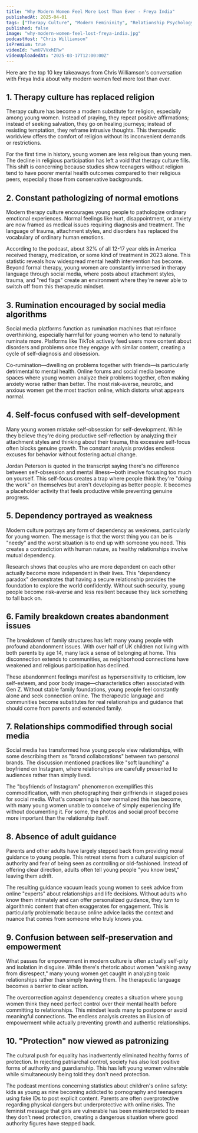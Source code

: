 ```yaml
---
title: "Why Modern Women Feel More Lost Than Ever - Freya India"
publishedAt: 2025-04-01
tags: ["Therapy Culture", "Modern Femininity", "Relationship Psychology"]
published: false
image: "why-modern-women-feel-lost-freya-india.jpg"
podcastHost: "Chris Williamson"
isPremium: true
videoId: "wmU7VVxhERw"
videoUploadedAt: "2025-03-17T12:00:00Z"
---
```



<PodcastSummaryPageLayout frontmatter={frontmatter}>

Here are the top 10 key takeaways from Chris Williamson's conversation with Freya India about why modern women feel more lost than ever.

## 1. Therapy culture has replaced religion

Therapy culture has become a modern substitute for religion, especially among young women. Instead of praying, they repeat positive affirmations; instead of seeking salvation, they go on healing journeys; instead of resisting temptation, they reframe intrusive thoughts. This therapeutic worldview offers the comfort of religion without its inconvenient demands or restrictions.

For the first time in history, young women are less religious than young men. The decline in religious participation has left a void that therapy culture fills. This shift is concerning because studies show teenagers without religion tend to have poorer mental health outcomes compared to their religious peers, especially those from conservative backgrounds.

## 2. Constant pathologizing of normal emotions

Modern therapy culture encourages young people to pathologize ordinary emotional experiences. Normal feelings like hurt, disappointment, or anxiety are now framed as medical issues requiring diagnosis and treatment. The language of trauma, attachment styles, and disorders has replaced the vocabulary of ordinary human emotions.

According to the podcast, about 32% of all 12-17 year olds in America received therapy, medication, or some kind of treatment in 2023 alone. This statistic reveals how widespread mental health intervention has become. Beyond formal therapy, young women are constantly immersed in therapy language through social media, where posts about attachment styles, trauma, and "red flags" create an environment where they're never able to switch off from this therapeutic mindset.

## 3. Rumination encouraged by social media algorithms

Social media platforms function as rumination machines that reinforce overthinking, especially harmful for young women who tend to naturally ruminate more. Platforms like TikTok actively feed users more content about disorders and problems once they engage with similar content, creating a cycle of self-diagnosis and obsession.

Co-rumination—dwelling on problems together with friends—is particularly detrimental to mental health. Online forums and social media become spaces where young women analyze their problems together, often making anxiety worse rather than better. The most risk-averse, neurotic, and anxious women get the most traction online, which distorts what appears normal.

## 4. Self-focus confused with self-development

Many young women mistake self-obsession for self-development. While they believe they're doing productive self-reflection by analyzing their attachment styles and thinking about their trauma, this excessive self-focus often blocks genuine growth. The constant analysis provides endless excuses for behavior without fostering actual change.

Jordan Peterson is quoted in the transcript saying there's no difference between self-obsession and mental illness—both involve focusing too much on yourself. This self-focus creates a trap where people think they're "doing the work" on themselves but aren't developing as better people. It becomes a placeholder activity that feels productive while preventing genuine progress.

## 5. Dependency portrayed as weakness

Modern culture portrays any form of dependency as weakness, particularly for young women. The message is that the worst thing you can be is "needy" and the worst situation is to end up with someone you need. This creates a contradiction with human nature, as healthy relationships involve mutual dependency.

Research shows that couples who are more dependent on each other actually become more independent in their lives. This "dependency paradox" demonstrates that having a secure relationship provides the foundation to explore the world confidently. Without such security, young people become risk-averse and less resilient because they lack something to fall back on.

## 6. Family breakdown creates abandonment issues

The breakdown of family structures has left many young people with profound abandonment issues. With over half of UK children not living with both parents by age 14, many lack a sense of belonging at home. This disconnection extends to communities, as neighborhood connections have weakened and religious participation has declined.

These abandonment feelings manifest as hypersensitivity to criticism, low self-esteem, and poor body image—characteristics often associated with Gen Z. Without stable family foundations, young people feel constantly alone and seek connection online. The therapeutic language and communities become substitutes for real relationships and guidance that should come from parents and extended family.

## 7. Relationships commodified through social media

Social media has transformed how young people view relationships, with some describing them as "brand collaborations" between two personal brands. The discussion mentioned practices like "soft launching" a boyfriend on Instagram, where relationships are carefully presented to audiences rather than simply lived.

The "boyfriends of Instagram" phenomenon exemplifies this commodification, with men photographing their girlfriends in staged poses for social media. What's concerning is how normalized this has become, with many young women unable to conceive of simply experiencing life without documenting it. For some, the photos and social proof become more important than the relationship itself.

## 8. Absence of adult guidance

Parents and other adults have largely stepped back from providing moral guidance to young people. This retreat stems from a cultural suspicion of authority and fear of being seen as controlling or old-fashioned. Instead of offering clear direction, adults often tell young people "you know best," leaving them adrift.

The resulting guidance vacuum leads young women to seek advice from online "experts" about relationships and life decisions. Without adults who know them intimately and can offer personalized guidance, they turn to algorithmic content that often exaggerates for engagement. This is particularly problematic because online advice lacks the context and nuance that comes from someone who truly knows you.

## 9. Confusion between self-preservation and empowerment

What passes for empowerment in modern culture is often actually self-pity and isolation in disguise. While there's rhetoric about women "walking away from disrespect," many young women get caught in analyzing toxic relationships rather than simply leaving them. The therapeutic language becomes a barrier to clear action.

The overcorrection against dependency creates a situation where young women think they need perfect control over their mental health before committing to relationships. This mindset leads many to postpone or avoid meaningful connections. The endless analysis creates an illusion of empowerment while actually preventing growth and authentic relationships.

## 10. "Protection" now viewed as patronizing

The cultural push for equality has inadvertently eliminated healthy forms of protection. In rejecting patriarchal control, society has also lost positive forms of authority and guardianship. This has left young women vulnerable while simultaneously being told they don't need protection.

The podcast mentions concerning statistics about children's online safety: kids as young as nine becoming addicted to pornography and teenagers using fake IDs to post explicit content. Parents are often overprotective regarding physical dangers but underprotective with online risks. The feminist message that girls are vulnerable has been misinterpreted to mean they don't need protection, creating a dangerous situation where good authority figures have stepped back.

</PodcastSummaryPageLayout>
